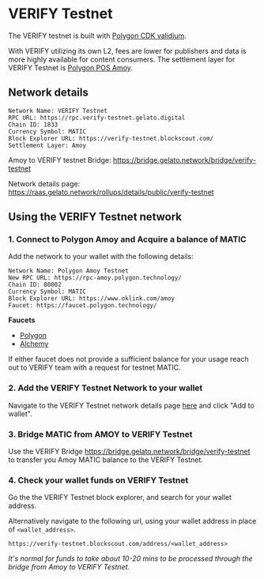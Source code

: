 # VERIFY Testnet

The VERIFY testnet is built with [Polygon CDK validium](https://docs.polygon.technology/cdk/architecture/cdk-validium/).

With VERIFY utilizing its own L2, fees are lower for publishers and data is more highly available for content consumers. The settlement layer for VERIFY Testnet is [Polygon POS Amoy](https://www.oklink.com/amoy).

## Network details

```
Network Name: VERIFY Testnet
RPC URL: https://rpc.verify-testnet.gelato.digital
Chain ID: 1833
Currency Symbol: MATIC
Block Explorer URL: https://verify-testnet.blockscout.com/
Settlement Layer: Amoy 
```

Amoy to VERIFY testnet Bridge: https://bridge.gelato.network/bridge/verify-testnet

Network details page: https://raas.gelato.network/rollups/details/public/verify-testnet

## Using the VERIFY Testnet network

### 1. Connect to Polygon Amoy and Acquire a balance of MATIC

Add the network to your wallet with the following details: 

```
Network Name: Polygon Amoy Testnet
New RPC URL: https://rpc-amoy.polygon.technology/
Chain ID: 80002
Currency Symbol: MATIC
Block Explorer URL: https://www.oklink.com/amoy‍
Faucet: https://faucet.polygon.technology/
```

**Faucets**

* [Polygon](https://faucet.polygon.technology/)
* [Alchemy](https://www.alchemy.com/faucets/polygon-amoy)

If either faucet does not provide a sufficient balance for your usage reach out to VERIFY team with a request for testnet MATIC.

### 2. Add the VERIFY Testnet Network to your wallet

Navigate to the VERIFY Testnet network details page [here](https://raas.gelato.network/rollups/details/public/verify-testnet) and click "Add to wallet".

### 3. Bridge MATIC from AMOY to VERIFY Testnet

Use the VERIFY Bridge https://bridge.gelato.network/bridge/verify-testnet to transfer you Amoy MATIC balance to the VERIFY Testnet.

### 4. Check your wallet funds on VERIFY Testnet

Go the the VERIFY Testnet block explorer, and search for your wallet address.

Alternatively navigate to the following url, using your wallet address in place of `<wallet_address>`.

`https://verify-testnet.blockscout.com/address/<wallet_address>`

_It's normal for funds to take about 10-20 mins to be processed through the bridge from Amoy to VERIFY Testnet._